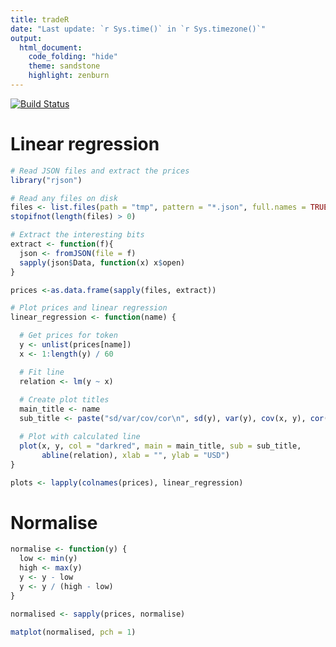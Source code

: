 ```yaml
---
title: tradeR
date: "Last update: `r Sys.time()` in `r Sys.timezone()`"
output:
  html_document:
    code_folding: "hide"
    theme: sandstone
    highlight: zenburn
---
```

[![Build Status](https://travis-ci.org/deanturpin/tradeR.svg?branch=master)](https://travis-ci.org/deanturpin/tradeR)

# Linear regression
```r
# Read JSON files and extract the prices
library("rjson")

# Read any files on disk
files <- list.files(path = "tmp", pattern = "*.json", full.names = TRUE)
stopifnot(length(files) > 0)

# Extract the interesting bits
extract <- function(f){
  json <- fromJSON(file = f)
  sapply(json$Data, function(x) x$open)
}

prices <-as.data.frame(sapply(files, extract))
```

```r
# Plot prices and linear regression
linear_regression <- function(name) {

  # Get prices for token  
  y <- unlist(prices[name])
  x <- 1:length(y) / 60

  # Fit line
  relation <- lm(y ~ x)
  
  # Create plot titles
  main_title <- name
  sub_title <- paste("sd/var/cov/cor\n", sd(y), var(y), cov(x, y), cor(x, y))

  # Plot with calculated line
  plot(x, y, col = "darkred", main = main_title, sub = sub_title,
       abline(relation), xlab = "", ylab = "USD")
}

plots <- lapply(colnames(prices), linear_regression)

```

# Normalise
```r
normalise <- function(y) {
  low <- min(y)
  high <- max(y)
  y <- y - low
  y <- y / (high - low)
}

normalised <- sapply(prices, normalise)

matplot(normalised, pch = 1)
```
